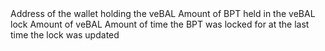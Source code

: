 <ParamField path="day">

</ParamField>
<ParamField path="wallet_address">
Address of the wallet holding the veBAL
</ParamField>
<ParamField path="bpt_balance">
Amount of BPT held in the veBAL lock
</ParamField>
<ParamField path="vebal_balance">
Amount of veBAL
</ParamField>
<ParamField path="lock_time">
Amount of time the BPT was locked for at the last time the lock was updated
</ParamField>
